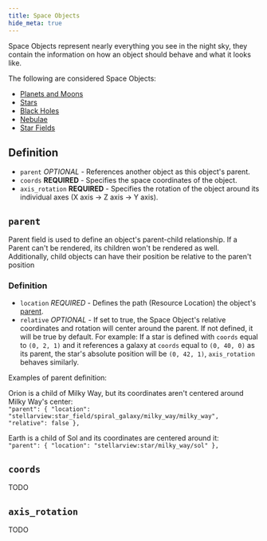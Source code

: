 ```yaml
---
title: Space Objects
hide_meta: true
---
```


Space Objects represent nearly everything you see in the night sky, they contain the information on how an object should behave and what it looks like.

The following are considered Space Objects:
* [Planets and Moons](https://moddedmc.wiki/cs/project/stellarview/docs/resourcepacks/planets_and_moons)
* [Stars](https://moddedmc.wiki/cs/project/stellarview/docs/resourcepacks/stars)
* [Black Holes](https://moddedmc.wiki/cs/project/stellarview/docs/resourcepacks/black_holes)
* [Nebulae](https://moddedmc.wiki/cs/project/stellarview/docs/resourcepacks/nebulae)
* [Star Fields](https://moddedmc.wiki/cs/project/stellarview/docs/resourcepacks/star_fields)

## Definition

* `parent` *OPTIONAL* - References another object as this object's parent.
* `coords` **REQUIRED** - Specifies the space coordinates of the object.
* `axis_rotation` **REQUIRED** - Specifies the rotation of the object around its individual axes (X axis -> Z axis -> Y axis).

## `parent`

Parent field is used to define an object's parent-child relationship. If a Parent can't be rendered, its children won't be rendered as well. Additionally, child objects can have their position be relative to the paren't position

### Definition

* `location` *REQUIRED* - Defines the path (Resource Location) the object's [parent](https://moddedmc.wiki/cs/project/stellarview/docs/resourcepacks/space_objects).
* `relative` *OPTIONAL* - If set to true, the Space Object's relative coordinates and rotation will center around the parent. If not defined, it will be true by default.
For example: If a star is defined with `coords` equal to `(0, 2, 1)` and it references a galaxy at `coords` equal to `(0, 40, 0)` as its parent, the star's absolute position will be `(0, 42, 1)`, `axis_rotation` behaves similarly.

Examples of parent definition:

Orion is a child of Milky Way, but its coordinates aren't centered around Milky Way's center:  
`"parent": { "location": "stellarview:star_field/spiral_galaxy/milky_way/milky_way", "relative": false },`

Earth is a child of Sol and its coordinates are centered around it:  
`"parent": { "location": "stellarview:star/milky_way/sol" },`

## `coords`

TODO

## `axis_rotation`

TODO